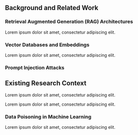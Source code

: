 ## Background and Related Work {#sec-background}

### Retrieval Augmented Generation (RAG) Architectures {#sec-rag-architectures}

Lorem ipsum dolor sit amet, consectetur adipiscing elit.

### Vector Databases and Embeddings {#sec-vector-databases}

Lorem ipsum dolor sit amet, consectetur adipiscing elit.

### Prompt Injection Attacks {#sec-prompt-injection}

::: {.callout-note}
## Existing Research Context
Lorem ipsum dolor sit amet, consectetur adipiscing elit.
:::

Lorem ipsum dolor sit amet, consectetur adipiscing elit.

### Data Poisoning in Machine Learning {#sec-data-poisoning}

Lorem ipsum dolor sit amet, consectetur adipiscing elit.
